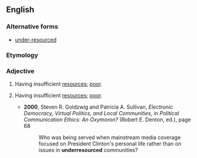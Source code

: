 ==English==

===Alternative forms===
* [[under-resourced]]

===Etymology===
{{prefix|under|resourced|lang=en}}

===Adjective===
{{en-adj}}
# {{label|en|social science, public health}} Having insufficient [[resources]]; [[poor]].
# {{label|en|politically correct}} Having insufficient [[resources]]; [[poor]].
#* '''2000''', Steven R. Goldzwig and Patricia A. Sullivan, ''Electronic Democracy, Virtual Politics, and Local Communities'', in ''Political Communication Ethics: An Oxymoron?'' (Robert E. Denton, ed.), page 68
#*: Who was being served when mainstream media coverage focused on President Clinton's personal life rather than on issues in '''underresourced''' communities?